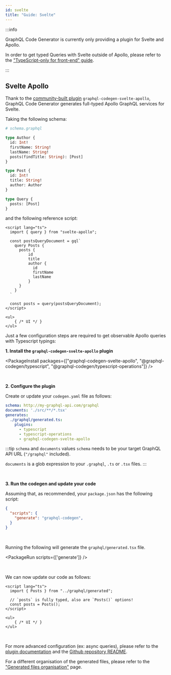 ```yaml
---
id: svelte
title: "Guide: Svelte"
---
```



:::info

GraphQL Code Generator is currently only providing a plugin for Svelte and Apollo.

In order to get typed Queries with Svelte outside of Apollo, please refer to the ["TypeScript-only for front-end" guide](/docs/guides/front-end-typescript-only).

:::


## Svelte Apollo

Thank to the [community-built plugin](https://github.com/ticruz38/graphql-codegen-svelte-apollo#readme) `graphql-codegen-svelte-apollo`, GraphQL Code Generator  generates full-typed Apollo GraphQL services for Svelte.

Taking the following schema:

```graphql
# schema.graphql

type Author {
  id: Int!
  firstName: String!
  lastName: String!
  posts(findTitle: String): [Post]
}

type Post {
  id: Int!
  title: String!
  author: Author
}

type Query {
  posts: [Post]
}
```

and the following reference script:

```svelte
<script lang="ts">
  import { query } from "svelte-apollo";

  const postsQueryDocument = gql`
    query Posts {
      posts {
          id
          title
          author {
            id
            firstName
            lastName
          }
      }
    }
  `

  const posts = query(postsQueryDocument);
</script>

<ul>
    { /* UI */ }
</ul>
```

Just a few configuration steps are required to get observable Apollo queries with Typescript typings:

**1. Install the `graphql-codegen-svelte-apollo` plugin**

<PackageInstall packages={["graphql-codegen-svelte-apollo", "@graphql-codegen/typescript", "@graphql-codegen/typescript-operations"]} />

<br />

**2. Configure the plugin**

Create or update your `codegen.yaml` file as follows:

```yaml
schema: http://my-graphql-api.com/graphql
documents: './src/**/*.tsx'
generates:
  ./graphql/generated.ts:
    plugins:
      - typescript
      - typescript-operations
      - graphql-codegen-svelte-apollo
```

:::tip `schema` and `documents` values
`schema` needs to be your target GraphQL API URL (`"/graphql"` included).

`documents` is a glob expression to your `.graphql`, `.ts` or `.tsx` files.
:::

<br />

**3. Run the codegen and update your code**

Assuming that, as recommended, your `package.json` has the following script:

```json
{
  "scripts": {
    "generate": "graphql-codegen",
  }
}
```

<br />

Running the following will generate the `graphql/generated.tsx` file.

<PackageRun scripts={['generate']} />

<br />

We can now update our code as follows:


```svelte
<script lang="ts">
  import { Posts } from "../graphql/generated";

  // `posts` is fully typed, also are `Posts()` options!
  const posts = Posts();
</script>

<ul>
    { /* UI */ }
</ul>
```


<p>&nbsp;</p>

For more advanced configuration (ex: async queries), please refer to the [plugin documentation](/plugins/typescript-svelte-apollo) and the [Github repository README](https://github.com/ticruz38/graphql-codegen-svelte-apollo).

For a different organisation of the generated files, please refer to the ["Generated files organisation"](/docs/advanced/generated-files-organisation) page.


<p>&nbsp;</p>
